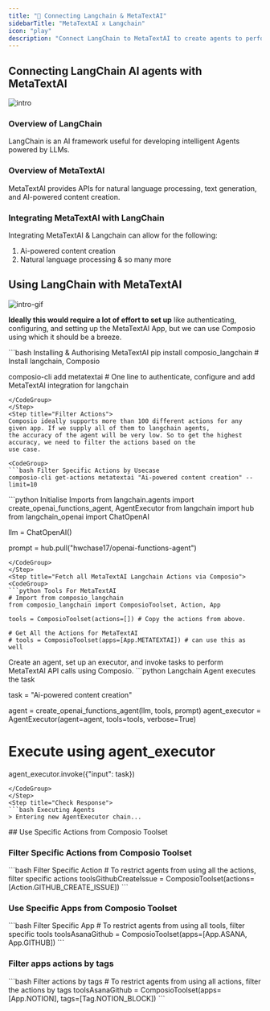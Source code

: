 ```yaml
---
title: "🚀 Connecting Langchain & MetaTextAI"
sidebarTitle: "MetaTextAI x Langchain"
icon: "play"
description: "Connect LangChain to MetaTextAI to create agents to perform tasks using natural language"
---
```


## Connecting LangChain AI agents with MetaTextAI
![intro](/media/intro.jpg)

### Overview of LangChain

LangChain is an AI framework useful for developing intelligent Agents powered by LLMs.

### Overview of MetaTextAI

MetaTextAI provides APIs for natural language processing, text generation, and AI-powered content creation.

### Integrating MetaTextAI with LangChain

Integrating MetaTextAI & Langchain can allow for the following:

1. Ai-powered content creation
2. Natural language processing
& so many more

## Using LangChain with MetaTextAI
![intro-gif](/media/intro.gif)
<Steps>
<Step title="Setting Up the Environment">

**Ideally this would require a lot of effort to set up** like authenticating, configuring, and setting up the MetaTextAI App, but we can use Composio using which it should be a breeze.

<CodeGroup>
```bash Installing & Authorising MetaTextAI
pip install composio_langchain # Install langchain, Composio 

composio-cli add metatextai # One line to authenticate, configure and add MetaTextAI integration for langchain
```
</CodeGroup>
</Step>
<Step title="Filter Actions">
Composio ideally supports more than 100 different actions for any given app. If we supply all of them to langchain agents, 
the accuracy of the agent will be very low. So to get the highest accuracy, we need to filter the actions based on the 
use case.

<CodeGroup>
```bash Filter Specific Actions by Usecase
composio-cli get-actions metatextai "Ai-powered content creation" --limit=10
```
</CodeGroup>

</Step>
<Step title="Import Base Packages">

<CodeGroup>
```python Initialise Imports
from langchain.agents import create_openai_functions_agent, AgentExecutor
from langchain import hub
from langchain_openai import ChatOpenAI


llm = ChatOpenAI()

prompt = hub.pull("hwchase17/openai-functions-agent")
```
</CodeGroup>
</Step>
<Step title="Fetch all MetaTextAI Langchain Actions via Composio">
<CodeGroup>
```python Tools For MetaTextAI
# Import from composio_langchain
from composio_langchain import ComposioToolset, Action, App

tools = ComposioToolset(actions=[]) # Copy the actions from above. 

# Get All the Actions for MetaTextAI
# tools = ComposioToolset(apps=[App.METATEXTAI]) # can use this as well
```
</CodeGroup>
</Step>
<Step title="Execute the Agent">
Create an agent, set up an executor, and invoke tasks to perform MetaTextAI API calls using Composio. 
<CodeGroup>
```python Langchain Agent executes the task

task = "Ai-powered content creation"

agent = create_openai_functions_agent(llm, tools, prompt)
agent_executor = AgentExecutor(agent=agent, tools=tools, verbose=True)

# Execute using agent_executor
agent_executor.invoke({"input": task})
```
</CodeGroup>
</Step>
<Step title="Check Response">
```bash Executing Agents
> Entering new AgentExecutor chain...
```
</Step>
</Steps>
## Use Specific Actions from Composio Toolset

### Filter Specific Actions from Composio Toolset

<CodeGroup>
```bash Filter Specific Action
# To restrict agents from using all the actions, filter specific actions
toolsGithubCreateIssue = ComposioToolset(actions=[Action.GITHUB_CREATE_ISSUE])
```
</CodeGroup>

### Use Specific Apps from Composio Toolset
<CodeGroup>
```bash Filter Specific App
# To restrict agents from using all tools, filter specific tools
toolsAsanaGithub = ComposioToolset(apps=[App.ASANA, App.GITHUB])
```
</CodeGroup>

### Filter apps actions by tags 
<CodeGroup>
```bash Filter actions by tags
# To restrict agents from using all actions, filter the actions by tags
toolsAsanaGithub = ComposioToolset(apps=[App.NOTION], tags=[Tag.NOTION_BLOCK])
```
</CodeGroup>

